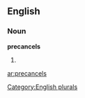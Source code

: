
==English==

===Noun===
'''precancels'''

# {{plural of|[[precancel]]}}

[[Category:English plurals]]

[[ar:precancels]]